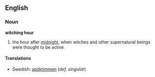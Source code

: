 ==English==
===Noun===
'''witching hour'''

#the hour after [[midnight]], when witches and other supernatural beings were thought to be active

====Translations====
*Swedish: [[spöktimmen]] (''def. singular'')